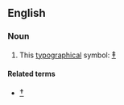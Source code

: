 ==English==

===Noun===
{{en-noun|pl=double obeli|sg=[[double]] [[obelus]]}}

# This [[typographical]] symbol: <big>[[‡]]</big>

====Related terms====
* <big>[[†]]</big>